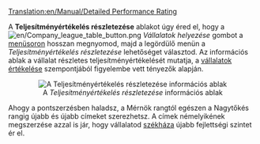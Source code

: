 [[Translation:en/Manual/Detailed Performance Rating]]


A '''Teljesítményértékelés részletezése''' ablakot úgy éred el, hogy a [[File:en/Company league table button.png]] ''Vállalatok helyezése'' gombot a [[hu/Manual/Felhasználói felület#A menüsor|menüsoron]] hosszan megnyomod, majd a legördülő menün a ''Teljesítményértékelés részletezése'' lehetőséget választod. Az információs ablak a vállalat részletes teljesítményértékelését mutatja, a [[hu/Manual/Játéktechnika#Vállalatok értékelése|vállalatok értékelése]] szempontjából figyelembe vett tényezők alapján.
<center>[[File:en/Performancerating.png|center|frame|A ''Teljesítményértékelés részletezése'' információs ablak]]</center>


Ahogy a pontszerzésben haladsz, a Mérnök rangtól egészen a Nagytőkés rangig újabb és újabb címeket szerezhetsz. A címek némelyikének megszerzése azzal is jár, hogy vállalatod [[hu/Manual/Székház|székháza]] újabb fejlettségi szintet ér el.